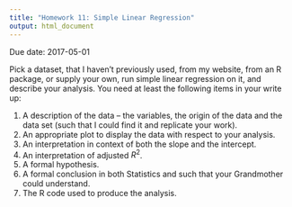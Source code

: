 ```yaml
---
title: "Homework 11: Simple Linear Regression"
output: html_document
---
```


Due date: 2017-05-01

Pick a dataset, that I haven't previously used, from my website, from an R package, or supply your own, run simple linear regression on it, and describe your analysis.  You need at least the following items in your write up:

1. A description of the data -- the variables, the origin of the data and the data set (such that I could find it and replicate your work).
2. An appropriate plot to display the data with respect to your analysis.
3. An interpretation in context of both the slope and the intercept.
4. An interpretation of adjusted $R^2$.
4. A formal hypothesis.
5. A formal conclusion in both Statistics and such that your Grandmother could understand.
6. The R code used to produce the analysis.

